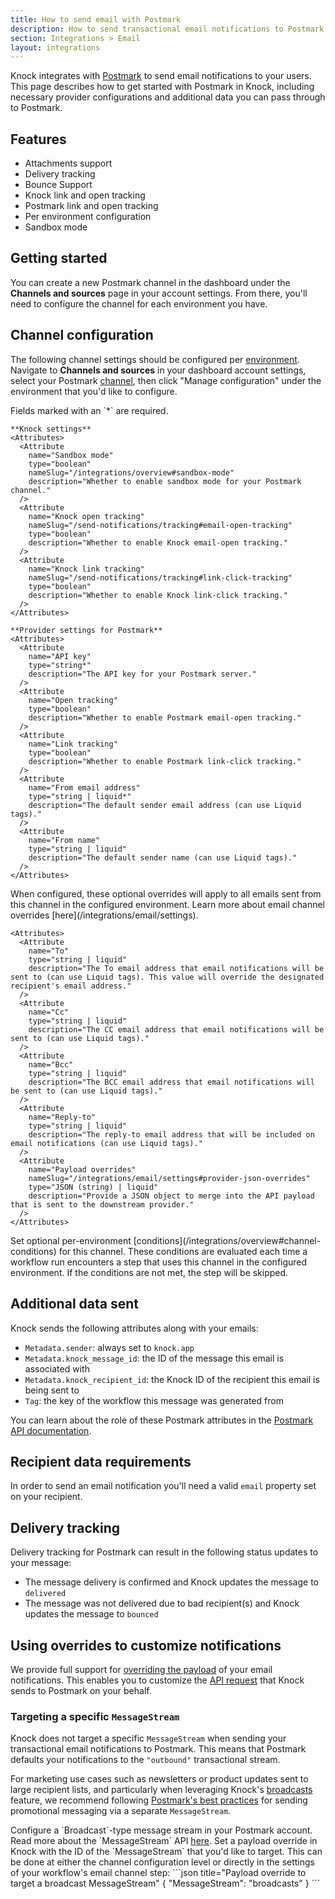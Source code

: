 ```yaml
---
title: How to send email with Postmark
description: How to send transactional email notifications to Postmark with Knock.
section: Integrations > Email
layout: integrations
---
```


Knock integrates with <a href="https://postmarkapp.com/" target="_blank">Postmark</a> to send email notifications to your users. This page describes how to get started with Postmark in Knock, including necessary provider configurations and additional data you can pass through to Postmark.

## Features

- Attachments support
- Delivery tracking
- Bounce Support
- Knock link and open tracking
- Postmark link and open tracking
- Per environment configuration
- Sandbox mode

## Getting started

You can create a new Postmark channel in the dashboard under the **Channels and sources** page in your account settings. From there, you'll need to configure the channel for each environment you have.

## Channel configuration

The following channel settings should be configured per [environment](/concepts/environments). Navigate to **Channels and sources** in your dashboard account settings, select your Postmark [channel](/concepts/channels), then click "Manage configuration" under the environment that you'd like to configure.

<AccordionGroup>
  <Accordion title="Settings">
    Fields marked with an `*` are required.
    
    **Knock settings**
    <Attributes>
      <Attribute
        name="Sandbox mode"
        type="boolean"
        nameSlug="/integrations/overview#sandbox-mode"
        description="Whether to enable sandbox mode for your Postmark channel."
      />
      <Attribute
        name="Knock open tracking"
        nameSlug="/send-notifications/tracking#email-open-tracking"
        type="boolean"
        description="Whether to enable Knock email-open tracking."
      />
      <Attribute
        name="Knock link tracking"
        nameSlug="/send-notifications/tracking#link-click-tracking"
        type="boolean"
        description="Whether to enable Knock link-click tracking."
      />
    </Attributes>

    **Provider settings for Postmark**
    <Attributes>
      <Attribute
        name="API key"
        type="string*"
        description="The API key for your Postmark server."
      />
      <Attribute
        name="Open tracking"
        type="boolean"
        description="Whether to enable Postmark email-open tracking."
      />
      <Attribute
        name="Link tracking"
        type="boolean"
        description="Whether to enable Postmark link-click tracking."
      />
      <Attribute
        name="From email address"
        type="string | liquid*"
        description="The default sender email address (can use Liquid tags)."
      />
      <Attribute
        name="From name"
        type="string | liquid"
        description="The default sender name (can use Liquid tags)."
      />
    </Attributes>

  </Accordion>
  <Accordion title="Overrides">
    When configured, these optional overrides will apply to all emails sent from this channel in the configured environment. Learn more about email channel overrides [here](/integrations/email/settings).
    
    <Attributes>
      <Attribute
        name="To"
        type="string | liquid"
        description="The To email address that email notifications will be sent to (can use Liquid tags). This value will override the designated recipient's email address."
      />
      <Attribute
        name="Cc"
        type="string | liquid"
        description="The CC email address that email notifications will be sent to (can use Liquid tags)."
      />
      <Attribute
        name="Bcc"
        type="string | liquid"
        description="The BCC email address that email notifications will be sent to (can use Liquid tags)."
      />
      <Attribute
        name="Reply-to"
        type="string | liquid"
        description="The reply-to email address that will be included on email notifications (can use Liquid tags)."
      />
      <Attribute
        name="Payload overrides"
        nameSlug="/integrations/email/settings#provider-json-overrides"
        type="JSON (string) | liquid"
        description="Provide a JSON object to merge into the API payload that is sent to the downstream provider."
      />
    </Attributes>
  </Accordion>
  <Accordion title="Conditions">
    Set optional per-environment [conditions](/integrations/overview#channel-conditions) for this channel. These conditions are evaluated each time a workflow run encounters a step that uses this channel in the configured environment. If the conditions are not met, the step will be skipped.
  </Accordion>
</AccordionGroup>

## Additional data sent

Knock sends the following attributes along with your emails:

- `Metadata.sender`: always set to `knock.app`
- `Metadata.knock_message_id`: the ID of the message this email is associated with
- `Metadata.knock_recipient_id`: the Knock ID of the recipient this email is being sent to
- `Tag`: the key of the workflow this message was generated from

You can learn about the role of these Postmark attributes in the <a href="https://postmarkapp.com/developer" target="_blank">Postmark API documentation</a>.

## Recipient data requirements

In order to send an email notification you'll need a valid `email` property set on your recipient.

## Delivery tracking

Delivery tracking for Postmark can result in the following status updates to your message:

- The message delivery is confirmed and Knock updates the message to `delivered`
- The message was not delivered due to bad recipient(s) and Knock updates the message to `bounced`

## Using overrides to customize notifications

We provide full support for [overriding the payload](/email/settings#provider-json-overrides) of your email notifications. This enables you to customize the <a href="https://postmarkapp.com/developer/api/email-api" target="_blank">API request</a> that Knock sends to Postmark on your behalf.

### Targeting a specific `MessageStream`

Knock does not target a specific `MessageStream` when sending your transactional email notifications to Postmark. This means that Postmark defaults your notifications to the `"outbound"` transactional stream.

For marketing use cases such as newsletters or product updates sent to large recipient lists, and particularly when leveraging Knock's [broadcasts](/concepts/broadcasts) feature, we recommend following <a href="https://postmarkapp.com/message-streams#deliverability" target="_blank">Postmark's best practices</a> for sending promotional messaging via a separate `MessageStream`.

<Steps>
  <Step title="Configure a broadcast MessageStream in Postmark">
    Configure a `Broadcast`-type message stream in your Postmark account. Read more about the `MessageStream` API <a href="https://postmarkapp.com/developer/api/message-streams-api" target="_blank">here</a>.
  </Step>
  <Step title="Set a payload override in Knock">
    Set a payload override in Knock with the ID of the `MessageStream` that you'd like to target. This can be done at either the channel configuration level or directly in the settings of your workflow's email channel step:
    ```json title="Payload override to target a broadcast MessageStream"
    {
      "MessageStream": "broadcasts"
    }
    ```
  </Step>
</Steps>
